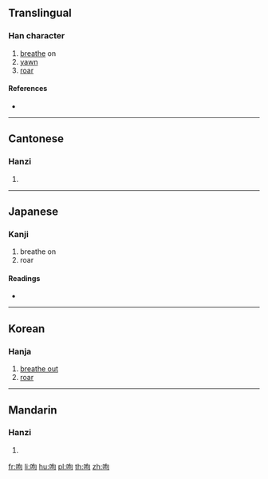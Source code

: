 {{character info/new}}
==Translingual==

===Han character===
{{Han char|rn=30|rad=口|as=05|sn=8|four=67020|canj=RPR|ids=⿰口句}}

# [[breathe]] on
# [[yawn]]
# [[roar]]

====References====
* {{Han ref|kx=0182.140|dkj=03457|dj=0402.010|hdz=10607.020|uh=5474|ud=21620|bh=CBE6|bd=52198}}

----

==Cantonese==

===Hanzi===
{{yue-hanzi|jyut=heoi1|y=heui1}}

# {{defn|lang=yue|sort=口05}}

----

==Japanese==

===Kanji===
{{ja-kanji|grade=|rs=口05}}

# breathe on
# roar

====Readings====
* {{ja-readings|on=[[く]] (ku), [[こう]] (kō)|kun=[[いきをかけてあたためる]] (ikiwokaketeatatameru)}}

----

==Korean==

===Hanja===
{{ko-hanja|hangeul=구|rv=gu|mr=ku}}

# [[breathe out]]
# [[roar]]

----

==Mandarin==

===Hanzi===
{{cmn-hanzi|pin=[[xǔ]] ([[xu3]])|wg=hsü<sup>3</sup>}}

# {{defn|lang=cmn|sort=口05}}

[[fr:呴]]
[[li:呴]]
[[hu:呴]]
[[pl:呴]]
[[th:呴]]
[[zh:呴]]